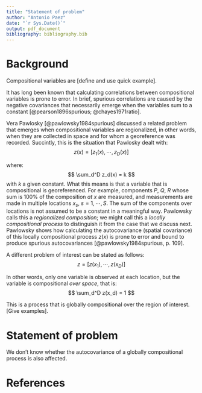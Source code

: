 ```yaml
---
title: "Statement of problem"
author: "Antonio Paez"
date: "`r Sys.Date()`"
output: pdf_document
bibliography: bibliography.bib
---
```


# Background

Compositional variables are [define and use quick example]. 

It has long been known that calculating correlations between compositional variables is prone to error. In brief, spurious correlations are caused by the negative covariances that necessarily emerge when the variables sum to a constant [@pearson1896spurious; @chayes1971ratio].

Vera Pawlosky [@pawlowsky1984spurious] discussed a related problem that emerges when compositional variables are regionalized, in other words, when they are collected in space and for whom a georeference was recorded. Succintly, this is the situation that Pawlosky dealt with:
$$
z(x) = [z_1(x),\cdots,z_D(x)]
$$

\noindent where:
$$
\sum_d^D z_d(x) = k
$$
\noindent with $k$ a given constant. What this means is that a variable that is compositional is georeferenced. For example, components $P$, $Q$, $R$ whose sum is 100% of the composition _at_ $x$ are measured, and measurements are made in multiple locations $x_s$, $s=1,\cdots,S$. The sum of the components over locations is not assumed to be a constant in a meaningful way. Pawlowsky calls this a _regionalized composition_; we might call this a _locally compositional process_ to distinguish it from the case that we discuss next. Pawlowsky shows how calculating the autocovariance (spatial covariance) of this locally compositional process $z(x)$ is prone to error and bound to produce spurious autocovariances [@pawlowsky1984spurious, p. 109].

A different problem of interest can be stated as follows:
$$
z = [z(x_1), \cdots,z(x_D)]
$$

In other words, only one variable is observed at each location, but the variable is compositional _over space_, that is:
$$
\sum_d^D z(x_d) = 1
$$

This is a process that is globally compositional over the region of interest. [Give examples].

# Statement of problem

We don't know whether the autocovariance of a globally compositional process is also affected.

# References

